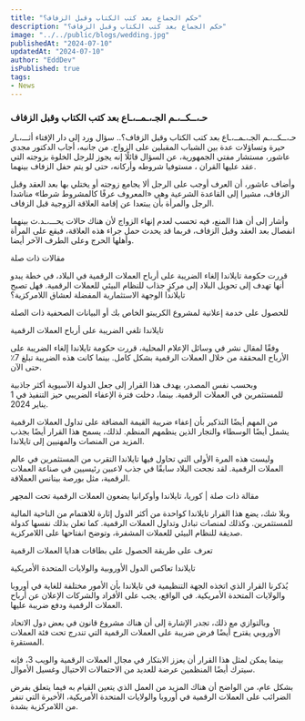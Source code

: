 ```yaml
---
title: "حكم الجماع بعد كتب الكتاب وقبل الزفاف؟"
description: "حكم الجماع بعد كتب الكتاب وقبل الزفاف؟"
image: "../../public/blogs/wedding.jpg"
publishedAt: "2024-07-10"
updatedAt: "2024-07-10"
author: "EddDev"
isPublished: true
tags:
- News
---
```




### حـ،ــكــ،ـم الجـ،ـمــ،ـاع بعد كتب الكتاب وقبل الزفاف

حـ،ــكــ،ـم الجـ،ـمــ،ـاع بعد كتب الكتاب وقبل الزفاف؟.. سؤال ورد إلى دار الإفتاء أثـــ،ـار حيرة وتساؤلات عدة بين الشباب المقبلين على الزواج. من جانبه، أجاب الدكتور مجدي عاشور، مستشار مفتي الجمهورية، عن السؤال قائلًا إنه يجوز للرجل الخلوة بزوجته التي عقد عليها القران ، مستوفيا شروطه وأركانه، حتى لو يتم حفل الزفاف بينهما.

وأضاف عاشور، أن العرف أوجب على الرجل ألا يجامع زوجته أو يختلي بها بعد العقد وقبل الزفاف، مشيرا إلى القاعدة الشرعية وهي «المعروف عرفًا كالمشروط شرطا» مناشدا الرجل والمرأة بأن يبتعدا عن إقامة العلاقة الزوجية قبل الزفاف.

وأشار إلى أن هذا المنع، فيه تحسب لعدم إنهاء الزواج لأن هناك حالات يحـــ،ـد.ث بينهما انفصال بعد العقد وقبل الزفاف، فربما قد يحدث حمل جراء هذه العلاقة، فيقع على المرأة وأهلها الحرج وعلى الطرف الآخر أيضا.

مقالات ذات صلة

قررت حكومة تايلاندا إلغاء الضريبة على أرباح العملات الرقمية في البلاد، في خطة يبدو أنها تهدف إلى تحويل البلاد إلى مركزٍ جذاب للنظام البيئي للعملات الرقمية. فهل تصبح تايلاندا الوجهة الاستثمارية المفضلة لعشاق اللامركزية؟

للحصول على خدمة إعلانية لمشروع الكريبتو الخاص بك أو البيانات الصحفية ذات الصلة

تايلاندا تلغي الضريبة على أرباح العملات الرقمية

وفقًا لمقال نشر في وسائل الإعلام المحلية، قررت حكومة تايلاندا إلغاء الضريبة على الأرباح المحققة من خلال العملات الرقمية بشكل كامل. بينما كانت هذه الضريبة تبلغ 7٪ حتى الآن.

وبحسب نفس المصدر، يهدف هذا القرار إلى جعل الدولة الآسيوية أكثر جاذبية للمستثمرين في العملات الرقمية. بينما، دخلت فترة الإعفاء الضريبي حيز التنفيذ في 1 يناير 2024.

من المهم أيضًا التذكير بأن إعفاء ضريبة القيمة المضافة على تداول العملات الرقمية يشمل أيضًا الوسطاء والتجار الذين ينظمهم المنظم. لذلك، يسمح هذا القرار أيضًا بجذب المزيد من المنصات والمهنيين إلى تايلاندا.

وليست هذه المرة الأولى التي تحاول فيها تايلاندا التقرب من المستثمرين في عالم العملات الرقمية. لقد نجحت البلاد سابقًا في جذب لاعبين رئيسيين في صناعة العملات الرقمية، مثل بورصة بينانس العملاقة.

مقالة ذات صلة | كوريا، تايلاندا وأوكرانيا يضعون العملات الرقمية تحت المجهر

وبلا شك، يضع هذا القرار تايلاندا كواحدة من أكثر الدول إثارة للاهتمام من الناحية المالية للمستثمرين. وكذلك لمنصات تبادل وتداول العملات الرقمية. كما تعلن بذلك نفسها كدولة صديقة للنظام البيئي للعملات المشفرة، وتوضح انفتاحها على اللامركزية.

تعرف على طريقة الحصول على بطاقات هدايا العملات الرقمية

تايلاندا تعاكس الدول الأوروبية والولايات المتحدة الأمريكية

يُذكرنا القرار الذي اتخذه الجهة التنظيمية في تايلاندا بأن الأمور مختلفة للغاية في أوروبا والولايات المتحدة الأمريكية. في الواقع، يجب على الأفراد والشركات الإعلان عن أرباح العملات الرقمية ودفع ضريبة عليها.

وبالتوازي مع ذلك، تجدر الإشارة إلى أن هناك مشروع قانون في بعض دول الاتحاد الأوروبي يقترح أيضًا فرض ضريبة على العملات الرقمية التي تندرج تحت فئة العملات المستقرة.

بينما يمكن لمثل هذا القرار أن يعزز الابتكار في مجال العملات الرقمية والويب 3، فإنه سيترك أيضًا المنظمين عرضة للعديد من الاحتمالات الاحتيال وغسيل الأموال.

بشكل عام، من الواضح أن هناك المزيد من العمل الذي يتعين القيام به فيما يتعلق بفرض الضرائب على العملات الرقمية في أوروبا والولايات المتحدة الأمريكية، الأخيرة التي تنفر من اللامركزية بشدة.

